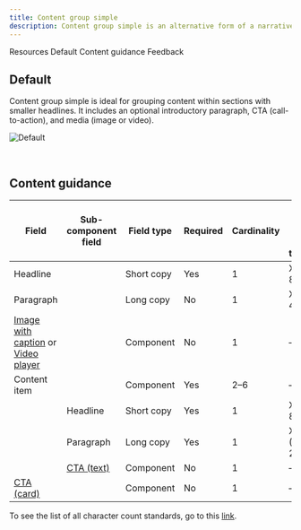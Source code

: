 ```yaml
---
title: Content group simple
description: Content group simple is an alternative form of a narrative pattern where the content is broken up into smaller pieces to make it more digestible.
---
```



<ComponentDescription name="Content group simple" type="layout" />

<AnchorLinks>

<AnchorLink>Resources</AnchorLink>
<AnchorLink>Default</AnchorLink>
<AnchorLink>Content guidance</AnchorLink>
<AnchorLink>Feedback</AnchorLink>

</AnchorLinks>

<ResourceLinks name="Content group simple" type="layout" />

## Default

Content group simple is ideal for grouping content within sections with smaller headlines. It includes an optional introductory paragraph, CTA (call-to-action), and media (image or video).

![Default](../../images/pattern/content-group-simple/default.jpg)

<br />

## Content guidance

| Field                                                                                                                                                                                                          | Sub-component <br/>field                                                                   | Field type | Required | Cardinality | Max character size <br/>(English / translated) |
| -------------------------------------------------------------------------------------------------------------------------------------------------------------------------------------------------------------- | ------------------------------------------------------------------------------------------ | ---------- | -------- | ----------- | ---------------------------------------------- |
| Headline                                                                                                                                                                                                       |                                                                                            | Short copy | Yes      | 1           | XS (65 / 85)                                   |
| Paragraph                                                                                                                                                                                                      |                                                                                            | Long copy  | No       | 1           | XXL (350 / 450)                                |
| [Image with caption](https://www.ibm.com/standards/carbon/components/image-with-caption) or [Video player](https://www.ibm.com/standards/carbon/components/video-player) |                                                                                            | Component  | No       | 1           | –                                              |
| Content item                                                                                                                                                                                                   |                                                                                            | Component  | Yes      | 2–6         | –                                              |
|                                                                                                                                                                                                                | Headline                                                                                   | Short copy | Yes      | 1           | XS (65 / 85)                                   |
|                                                                                                                                                                                                                | Paragraph                                                                                  | Long copy  | Yes      | 1           | XXXXL (1600 / 2400)                            |
|                                                                                                                                                                                                                | [CTA (text)](https://www.ibm.com/standards/carbon/components/cta/#text) | Component  | No       | 1           | –                                              |
| [CTA (card)](https://www.ibm.com/standards/carbon/components/cta/#card)                                                                                                                     |                                                                                            | Component  | No       | 1           | –                                              |

To see the list of all character count standards, go to this <a href="https://github.com/carbon-design-system/carbon-for-ibm-dotcom-website/wiki/Character-count-standards" target="_blank" rel="noreferrer">link</a>.

<ComponentFooter name="Content group simple" type="layout" />
